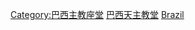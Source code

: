 {{Commons category|Roman Catholic cathedrals in Brazil}}

[[Category:巴西主教座堂|Category:巴西主教座堂]]
[[Category:巴西天主教堂|]]
[[Category:南美洲天主教主教座堂|Brazil]]